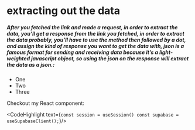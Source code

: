 
# extracting out the data

##### After you fetched the link and made a request, in order to extract the data, you’ll get a response from the link you fetched, in order to extract the data probably, you’ll have to use the method then followed by a dot, and assign the kind of response you want to get the data with, json is a famous format for sending and receiving data because it’s a light-weighted javascript object, so using the json on the response will extract the data as a json.:

- One
- Two
- Three

Checkout my React component:


<CodeHighlight text={`
  const session = useSession()
  const supabase = useSupabaseClient();
`}/>